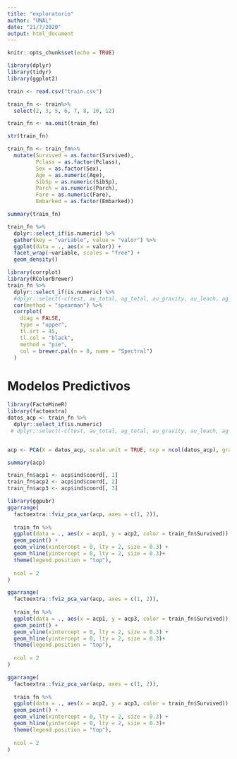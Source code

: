```yaml
---
title: "exploratorio"
author: "UNAL"
date: "21/7/2020"
output: html_document
---
```


```r
knitr::opts_chunk$set(echo = TRUE)
```

```r
library(dplyr)
library(tidyr)
library(ggplot2)

```



```r

train <- read.csv("train.csv")

train_fn <- train%>%
  select(2, 3, 5, 6, 7, 8, 10, 12)

```

```r
train_fn <- na.omit(train_fn)
```

```r
str(train_fn)
```


```r
train_fn <- train_fn%>%
  mutate(Survived = as.factor(Survived),
         Pclass = as.factor(Pclass),
         Sex = as.factor(Sex),
         Age = as.numeric(Age),
         SibSp = as.numeric(SibSp),
         Parch = as.numeric(Parch),
         Fare = as.numeric(Fare),
         Embarked = as.factor(Embarked))
```


```r
summary(train_fn)
```



```r
train_fn %>% 
  dplyr::select_if(is.numeric) %>% 
  gather(key = "variable", value = "valor") %>% 
  ggplot(data = ., aes(x = valor)) +
  facet_wrap(~variable, scales = "free") +
  geom_density()
```



```r
library(corrplot)
library(RColorBrewer)
train_fn %>%
  dplyr::select_if(is.numeric) %>% 
  #dplyr::select(-c(test, au_total, ag_total, au_gravity, au_leach, ag_gravity, ag_leach)) %>% 
  cor(method = "spearman") %>% 
  corrplot(
    diag = FALSE,
    type = "upper",
    tl.srt = 45,
    tl.col = "black",
    method = "pie",
    col = brewer.pal(n = 8, name = "Spectral")
  )

```



# Modelos Predictivos





```r
library(FactoMineR)
library(factoextra)
datos_acp <- train_fn %>%
  dplyr::select_if(is.numeric)
 # dplyr::select(-c(test, au_total, ag_total, au_gravity, au_leach, ag_gravity, ag_leach))


acp <- PCA(X = datos_acp, scale.unit = TRUE, ncp = ncol(datos_acp), graph = TRUE)
```


```r
summary(acp)
```



```r
train_fn$acp1 <- acp$ind$coord[, 1]
train_fn$acp2 <- acp$ind$coord[, 2]
train_fn$acp3 <- acp$ind$coord[, 3]
```


```r
library(ggpubr)
ggarrange(
  factoextra::fviz_pca_var(acp, axes = c(1, 2)),
  
  train_fn %>% 
  ggplot(data = ., aes(x = acp1, y = acp2, color = train_fn$Survived)) +
  geom_point() +
  geom_vline(xintercept = 0, lty = 2, size = 0.3) +
  geom_hline(yintercept = 0, lty = 2, size = 0.3)+
  theme(legend.position = "top"),
  
  ncol = 2
)
```


```r
ggarrange(
  factoextra::fviz_pca_var(acp, axes = c(1, 2)),
  
  train_fn %>% 
  ggplot(data = ., aes(x = acp1, y = acp3, color = train_fn$Survived)) +
  geom_point() +
  geom_vline(xintercept = 0, lty = 2, size = 0.3) +
  geom_hline(yintercept = 0, lty = 2, size = 0.3)+
  theme(legend.position = "top"),
  
  ncol = 2
)
```

```r
ggarrange(
  factoextra::fviz_pca_var(acp, axes = c(1, 2)),
  
  train_fn %>% 
  ggplot(data = ., aes(x = acp2, y = acp3, color = train_fn$Survived)) +
  geom_point() +
  geom_vline(xintercept = 0, lty = 2, size = 0.3) +
  geom_hline(yintercept = 0, lty = 2, size = 0.3)+
  theme(legend.position = "top"),
  
  ncol = 2
)
```








